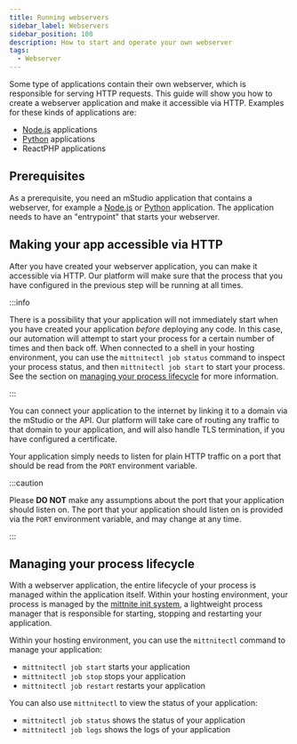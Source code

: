 ```yaml
---
title: Running webservers
sidebar_label: Webservers
sidebar_position: 100
description: How to start and operate your own webserver
tags:
  - Webserver
---
```


Some type of applications contain their own webserver, which is responsible for serving HTTP requests. This guide will show you how to create a webserver application and make it accessible via HTTP. Examples for these kinds of applications are:

- [Node.js](../nodejs) applications
- [Python](../python) applications
- ReactPHP applications

## Prerequisites

As a prerequisite, you need an mStudio application that contains a webserver, for example a [Node.js](../nodejs) or [Python](../python) application. The application needs to have an "entrypoint" that starts your webserver.

## Making your app accessible via HTTP

After you have created your webserver application, you can make it accessible via HTTP. Our platform will make sure that the process that you have configured in the previous step will be running at all times.

:::info

There is a possibility that your application will not immediately start when you have created your application _before_ deploying any code. In this case, our automation will attempt to start your process for a certain number of times and then back off. When connected to a shell in your hosting environment, you can use the `mittnitectl job status` command to inspect your process status, and then `mittnitectl job start` to start your process. See the section on [managing your process lifecycle](#managing-your-process-lifecycle) for more information.

:::

You can connect your application to the internet by linking it to a domain via the mStudio or the API. Our platform will take care of routing any traffic to that domain to your application, and will also handle TLS termination, if you have configured a certificate.

Your application simply needs to listen for plain HTTP traffic on a port that should be read from the `PORT` environment variable.

:::caution

Please **DO NOT** make any assumptions about the port that your application should listen on. The port that your application should listen on is provided via the `PORT` environment variable, and may change at any time.

:::

## Managing your process lifecycle

With a webserver application, the entire lifecycle of your process is managed within the application itself. Within your hosting environment, your process is managed by the [mittnite init system](https://github.com/mittwald/mittnite), a lightweight process manager that is responsible for starting, stopping and restarting your application.

Within your hosting environment, you can use the `mittnitectl` command to manage your application:

- `mittnitectl job start` starts your application
- `mittnitectl job stop` stops your application
- `mittnitectl job restart` restarts your application

You can also use `mittnitectl` to view the status of your application:

- `mittnitectl job status` shows the status of your application
- `mittnitectl job logs` shows the logs of your application
